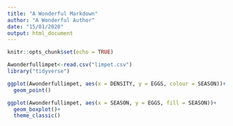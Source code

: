 ```yaml
---
title: "A Wonderful Markdown"
author: "A Wonderful Author"
date: "15/01/2020"
output: html_document
---
```


```r
knitr::opts_chunk$set(echo = TRUE)
```

```r

Awonderfullimpet<-read.csv("limpet.csv")
library("tidyverse")

ggplot(Awonderfullimpet, aes(x = DENSITY, y = EGGS, colour = SEASON))+
  geom_point()

ggplot(Awonderfullimpet, aes(x = SEASON, y = EGGS, fill = SEASON))+
  geom_boxplot()+
  theme_classic()


```